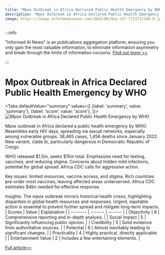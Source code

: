 ```yaml
---
title: "Mpox Outbreak in Africa Declared Public Health Emergency by WHO"
description: "Mpox Outbreak in Africa Declared Public Health Emergency by WHO"
image: https://image.informedainews.com/2024/08/Hea-sST-1723717208-0.jpg
---
```



:::info

"Informed AI News" is an publications aggregation platform, ensuring you only gain the most valuable information, to eliminate information asymmetry and break through the limits of information cocoons.  [Find out more >>](/)

:::

# Mpox Outbreak in Africa Declared Public Health Emergency by WHO


<Tabs
	defaultValue="summary"
	values={[
	{label: 'summary', value: 'summary'},
	{label: 'score', value: 'score'},
]}>
<TabItem value="summary">
<img
  src="https://image.informedainews.com/2024/08/Hea-sST-1723717208-0.jpg"
  alt="Mpox Outbreak in Africa Declared Public Health Emergency by WHO"
/>



Mpox outbreak in Africa declared a public health emergency by WHO. Resembles early HIV days, spreading via sexual networks, especially among vulnerable groups. 38,465 cases, 1,456 deaths since January 2022. New variant, clade Ib, particularly dangerous in Democratic Republic of Congo.

WHO released $1.5m, seeks $15m total. Emphasizes need for testing, vaccines, and reducing stigma. Concerns about hidden mild infections, potential for global spread. Africa CDC calls for aggressive action.

Key issues: limited resources, vaccine access, and stigma. Rich countries pre-order most vaccines, leaving affected areas underserved. Africa CDC estimates $4bn needed for effective response.

Insights: The mpox outbreak mirrors historical health crises, highlighting disparities in global health resources and responses. Urgent, equitable action is essential to prevent further spread and mitigate long-term impacts.
</TabItem>
<TabItem value="score">
	| Scores     | Value   | Explanation |
	| -------- | ------- | ------- |
	| Objectivity  | 6    | Comprehensive reporting and in-depth analysis.    |
	| Social Impact | 5     | Significantly influencing public opinion.    |
	| Credibility    | 5    | Solid evidence from authoritative sources.    |
	| Potential    | 6    | Almost inevitably leading to significant changes.    |
	| Practicality    | 4    | Highly practical, directly applicable.    |
	| Entertainment Value    | 2    | Includes a few entertaining elements.    |
</TabItem>
</Tabs>

[Full article>>](https://www.theguardian.com/world/article/2024/aug/14/mpox-outbreak-africa-public-health-emergency-declares-who)
